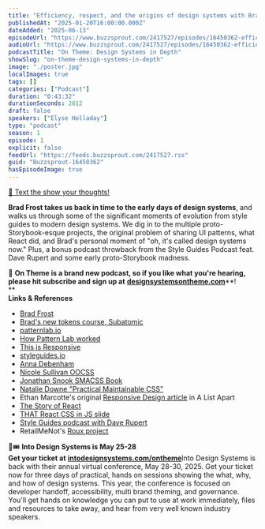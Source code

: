 ```yaml
---
title: "Efficiency, respect, and the origins of design systems with Brad Frost — #01"
publishedAt: "2025-01-20T16:00:00.000Z"
dateAdded: "2025-06-13"
episodeUrl: "https://www.buzzsprout.com/2417527/episodes/16450362-efficiency-respect-and-the-origins-of-design-systems-with-brad-frost-01.mp3"
audioUrl: "https://www.buzzsprout.com/2417527/episodes/16450362-efficiency-respect-and-the-origins-of-design-systems-with-brad-frost-01.mp3"
podcastTitle: "On Theme: Design Systems in Depth"
showSlug: "on-theme-design-systems-in-depth"
image: "./poster.jpg"
localImages: true
tags: []
categories: ["Podcast"]
duration: "0:43:32"
durationSeconds: 2612
draft: false
speakers: ["Elyse Holladay"]
type: "podcast"
season: 1
episode: 1
explicit: false
feedUrl: "https://feeds.buzzsprout.com/2417527.rss"
guid: "Buzzsprout-16450362"
hasEpisodeImage: true
---
```

[📲 Text the show your thoughts!](https://www.buzzsprout.com/twilio/text_messages/2417527/open_sms)

**Brad Frost takes us back in time to the early days of design systems**, and walks us through some of the significant moments of evolution from style guides to modern design systems. We dig in to the multiple proto-Storybook-esque projects, the original problem of sharing UI patterns, what React did, and Brad's personal moment of "oh, it's called design systems now." Plus, a bonus podcast throwback from the Style Guides Podcast feat. Dave Rupert and some early proto-Storybook madness.  
  
💖 **On Theme is a brand new podcast, so if you like what you're hearing, please hit subscribe and sign up at** [**designsystemsontheme.com**](http://designsystemsontheme.com)**!  
**  
**Links & References**

-   [Brad Frost](https://bradfrost.com/)
-   [Brad's new tokens course, Subatomic](https://designtokenscourse.com/)
-   [patternlab.io](https://patternlab.io/)
-   [How Pattern Lab worked](https://www.smashingmagazine.com/2016/07/building-maintaining-atomic-design-systems-pattern-lab/)
-   [This is Responsive](https://bradfrost.com/blog/post/this-is-responsive/)
-   [styleguides.io](http://styleguides.io/)
-   [Anna Debenham](https://www.maban.co.uk/)
-   [Nicole Sullivan OOCSS](https://www.stubbornella.org/2009/02/28/object-oriented-css-grids-on-github/)
-   [Jonathan Snook SMACSS Book](https://smacss.com/book/about/)
-   [Natalie Downe "Practical Maintainable CSS"](https://www.slideshare.net/slideshow/practical-maintainable-css-short-version/5618935#17)
-   Ethan Marcotte's original [Responsive Design article](https://alistapart.com/article/responsive-web-design/) in A List Apart
-   [The Story of React](https://www.youtube.com/watch?v=Wm_xI7KntDs)
-   [THAT React CSS in JS slide](https://speakerdeck.com/vjeux/react-css-in-js?slide=2)
-   [Style Guides podcast with Dave Rupert](http://styleguides.io/podcast/dave-rupert/)
-   RetailMeNot's [Roux project](https://github.com/RetailMeNotSandbox?q=roux)

🎨🎟️ **Into Design Systems is May 25-28  
Get your ticket at** [**intodesignsystems.com/ontheme**](http://intodesignsystems.com/ontheme)Into Design Systems is back with their annual virtual conference, May 28-30, 2025. Get your ticket now for three days of practical, hands on sessions showing the what, why, and how of design systems. This year, the conference is focused on developer handoff, accessibility, multi brand theming, and governance. You'll get hands on knowledge you can put to use at work immediately, files and resources to take away, and hear from very well known industry speakers.
